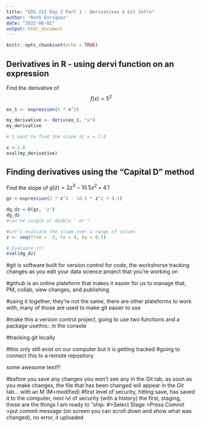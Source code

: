 ```yaml
---
title: "EDS 212 Day 2 Part 1 - Derivatives & Git Intro"
author: "Ruth Enriquez"
date: "2022-08-02"
output: html_document
---
```


```r
knitr::opts_chunk$set(echo = TRUE)
```

## Derivatives in R - using dervi function on an expression

Find the derivative of $$f(x) = 5^2$$

```r
ex_1 <- expression(5 * x^2)

my_derivative <- deriv(ex_1, "x")
my_derivative

# I want to find the slope at x = 2.8

x <-2.8
eval(my_derivative)
```

## Finding derivatives using the "Capital D" method 
Find the slope of $g(z) = 2z^3-10.5z^2+4.1$

```r
gz <-expression(2 * z^3 - 10.5 * z^2 + 4.1)

dg_dz <-D(gz, 'z')
dg_dz
#can be single or double ' or "

#Let's evaluate the slope over a range of values
z <- seq(from = -3, to = 4, by = 0.5)

# Evaluate it!
eval(dg_dz)
```

#git is software built for version control for code, the workshorse tracking changes as you edit your data science project that you're working on

#github is an online plateform that makes it easier for us to manage that, PM, collab, view changes, and publishing

#using it together, they're not the same, there are other plateforms to work with, many of those are used to make git easier to use

#make this a version control project, going to use two functions and a package usethis:: in the console

#tracking git locally

#this only still exist on our computer but it is getting tracked
#going to connect this to a remote repository

some awesome text!!!

#before you save any changes you won't see any in the Git tab, as soon as you make changes, the file that has been changed will appear in the Git tab... with an M (M=modified)
#first level of security, hitting save, has saved it to the computer, next lvl of security (with a history) the first, staging, these are the things I am ready to "ship.
#>Select Stage >Press Commit >put commit message (on screen you can scroll down and show what was changed), no error, it uploaded